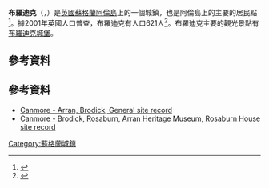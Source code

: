 '''布羅迪克'''（{{lang-en|Brodick}}，{{lang-gd|Breadhaig}}）是[[英國|英國]][[蘇格蘭|蘇格蘭]][[阿倫島|阿倫島]]上的一個城鎮，也是阿倫島上的主要的居民點<ref name="visitscotland">{{cite web | url=http://guide.visitscotland.com/vs/guide/5,en,SCH1/objectId,RGN804vs,curr,GBP,season,at1,selectedEntry,home/home.html | title=Brodick | publisher=VisitScotland | accessdate=1 May 2011 | deadurl=yes | archiveurl=https://web.archive.org/web/20110512055501/http://guide.visitscotland.com/vs/guide/5%2Cen%2CSCH1/objectId%2CRGN804vs%2Ccurr%2CGBP%2Cseason%2Cat1%2CselectedEntry%2Chome/home.html | archivedate=2011年5月12日 }}</ref>。據2001年英國人口普查，布羅迪克有人口621人<ref name="brodick_census">{{cite web | publisher=Scotland's Census Results Online | title=Comparative Population Profile: Brodick Locality | url=http://www.scrol.gov.uk/scrol/browser/profile.jsp?profile=Population&mainArea=brodick&mainLevel=Locality | date=29 April 2001 | accessdate=1 May 2011 | deadurl=yes | archiveurl=https://web.archive.org/web/20110519163120/http://www.scrol.gov.uk/scrol/browser/profile.jsp?profile=Population&mainArea=brodick&mainLevel=Locality | archivedate=2011年5月19日 }}</ref>。布羅迪克主要的觀光景點有[[布羅迪克城堡|布羅迪克城堡]]。
== 參考資料 ==
{{Reflist}}
==參考資料==
{{commonscat|Brodick}}
*[http://canmore.rcahms.gov.uk/en/site/275080/details/arran+brodick+general/ Canmore - Arran, Brodick, General site record]
*[http://canmore.rcahms.gov.uk/en/site/232281/details/brodick+rosaburn+arran+heritage+museum+rosaburn+house/ Canmore - Brodick, Rosaburn, Arran Heritage Museum, Rosaburn House site record]
[[Category:蘇格蘭城鎮|Category:蘇格蘭城鎮]]